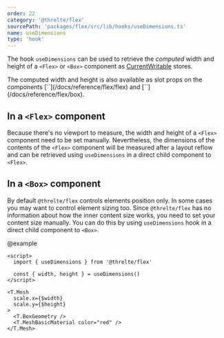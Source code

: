 ```yaml
---
order: 22
category: '@threlte/flex'
sourcePath: 'packages/flex/src/lib/hooks/useDimensions.ts'
name: useDimensions
type: 'hook'
---
```


The hook `useDimensions` can be used to retrieve the _computed_ width and
height of a `<Flex>` or `<Box>` component as
[CurrentWritable](https://threlte.xyz/docs/reference/core/utilities#currentwritable)
stores.

<Tip type="tip">
	The computed width and height is also available as slot props
	on the components [`<Flex>`](/docs/reference/flex/flex) and
	[`<Box>`](/docs/reference/flex/box).
</Tip>

## In a `<Flex>` component

Because there's no viewport to measure, the width and height of a `<Flex>`
component need to be set manually. Nevertheless, the dimensions of the
contents of the `<Flex>` component will be measured after a layout reflow and
can be retrieved using `useDimensions` in a direct child component to
`<Flex>`.

## In a `<Box>` component

By default `@threlte/flex` controls elements position only. In some cases you
may want to control element sizing too. Since `@threlte/flex` has no
information about how the inner content size works, you need to set your
content size manually. You can do this by using `useDimensions` hook in a
direct child component to `<Box>`.

@example

```svelte
<script>
  import { useDimensions } from '@threlte/flex'

  const { width, height } = useDimensions()
</script>

<T.Mesh
  scale.x={$width}
  scale.y={$height}
>
  <T.BoxGeometry />
  <T.MeshBasicMaterial color="red" />
</T.Mesh>
```
